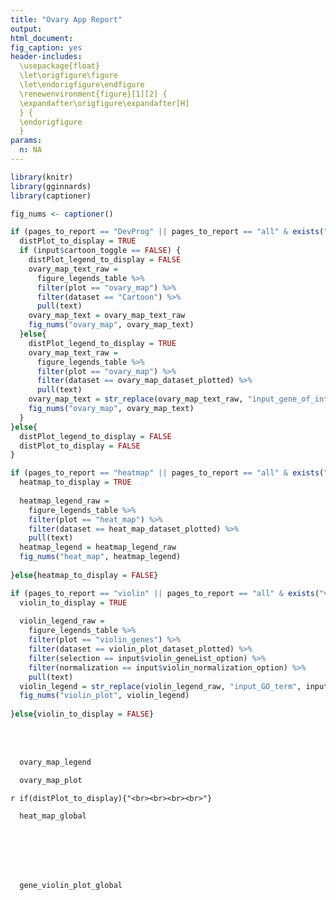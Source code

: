 ```yaml
---
title: "Ovary App Report"
output:
html_document:
fig_caption: yes
header-includes:
  \usepackage{float}
  \let\origfigure\figure
  \let\endorigfigure\endfigure
  \renewenvironment{figure}[1][2] {
  \expandafter\origfigure\expandafter[H]
  } {
  \endorigfigure
  }
params:
  n: NA
---
```


```r
library(knitr)
library(gginnards)
library(captioner)

fig_nums <- captioner()

if (pages_to_report == "DevProg" || pages_to_report == "all" & exists("ovary_map_dataset_plotted")) {
  distPlot_to_display = TRUE
  if (input$cartoon_toggle == FALSE) {
    distPlot_legend_to_display = FALSE
    ovary_map_text_raw =
      figure_legends_table %>%
      filter(plot == "ovary_map") %>%
      filter(dataset == "Cartoon") %>%
      pull(text)
    ovary_map_text = ovary_map_text_raw
    fig_nums("ovary_map", ovary_map_text)
  }else{
    distPlot_legend_to_display = TRUE
    ovary_map_text_raw =
      figure_legends_table %>%
      filter(plot == "ovary_map") %>%
      filter(dataset == ovary_map_dataset_plotted) %>%
      pull(text)
    ovary_map_text = str_replace(ovary_map_text_raw, "input_gene_of_interest", input$gene_of_interest)
    fig_nums("ovary_map", ovary_map_text)
  }
}else{
  distPlot_legend_to_display = FALSE
  distPlot_to_display = FALSE
}

if (pages_to_report == "heatmap" || pages_to_report == "all" & exists("heat_map_dataset_plotted")) {
  heatmap_to_display = TRUE
  
  heatmap_legend_raw =
    figure_legends_table %>%
    filter(plot == "heat_map") %>%
    filter(dataset == heat_map_dataset_plotted) %>%
    pull(text)
  heatmap_legend = heatmap_legend_raw
  fig_nums("heat_map", heatmap_legend)
  
}else{heatmap_to_display = FALSE}

if (pages_to_report == "violin" || pages_to_report == "all" & exists("violin_plot_dataset_plotted")) {
  violin_to_display = TRUE
  
  violin_legend_raw = 
    figure_legends_table %>% 
    filter(plot == "violin_genes") %>% 
    filter(dataset == violin_plot_dataset_plotted) %>% 
    filter(selection == input$violin_geneList_option) %>% 
    filter(normalization == input$violin_normalization_option) %>% 
    pull(text)
  violin_legend = str_replace(violin_legend_raw, "input_GO_term", input$GO_term)
  fig_nums("violin_plot", violin_legend)
  
}else{violin_to_display = FALSE}

```
<br><br>

```r
  ovary_map_legend
```

```r
  ovary_map_plot
```

`r if(distPlot_to_display){"<br><br><br><br>"}`

```r
  heat_map_global
```
<br><br><br><br>
```r
  gene_violin_plot_global
```

